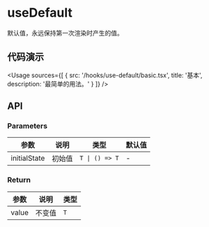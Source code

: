 
# useDefault

默认值，永远保持第一次渲染时产生的值。

## 代码演示

<Usage
  sources={[
    {
      src: '/hooks/use-default/basic.tsx',
      title: '基本',
      description: '最简单的用法。'
    }
  ]}
/>

## API

### Parameters

| 参数         | 说明   | 类型           | 默认值 |
| ------------ | ------ | -------------- | ------ |
| initialState | 初始值 | `T \| () => T` | -      |

### Return

| 参数  | 说明   | 类型 |
| ----- | ------ | ---- |
| value | 不变值 | `T`  |
